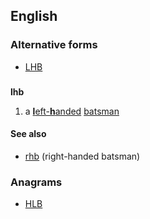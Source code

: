 ==English==

===Alternative forms===
* [[LHB]]

==={{initialism-old|en}}===
'''lhb'''

# {{context|cricket|lang=en}} a [[left-handed|'''l'''eft-'''h'''anded]] [[batsman]]

====See also====
* [[rhb]] (right-handed batsman)

===Anagrams===
* [[HLB#English|HLB]]